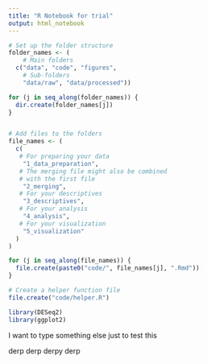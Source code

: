 ```yaml
---
title: "R Notebook for trial"
output: html_notebook
---
```



```r
# Set up the folder structure
folder_names <- (
    # Main folders
  c("data", "code", "figures",
    # Sub-folders
    "data/raw", "data/processed"))

for (j in seq_along(folder_names)) {
  dir.create(folder_names[j])
}


# Add files to the folders
file_names <- (
  c(
   # For preparing your data 
    "1_data_preparation",
   # The merging file might also be combined 
   # with the first file
    "2_merging", 
   # For your descriptives
    "3_descriptives",
   # For your analysis
    "4_analysis", 
   # For your visualization
    "5_visualization"
  )
)

for (j in seq_along(file_names)) {
  file.create(paste0("code/", file_names[j], ".Rmd"))
}

# Create a helper function file
file.create("code/helper.R")
```

```r
library(DESeq2)
library(ggplot2)
```


I want to type something else just to test this


derp derp derpy derp












